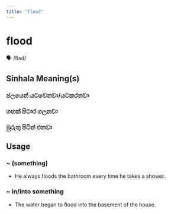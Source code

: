 ```yaml
---
title: "flood"
---
```


# flood

🗣️ /flʌd/

## Sinhala Meaning(s)

### ජලයෙන් යටවෙනවා/යටකරනවා
### ගඟක් පිටාර ගලනවා
### බුරුතු පිටින් එනවා

## Usage

### ~ (something)

- He always floods the bathroom every time he takes a shower.


### ~ in/into something

- The water began to flood into the basement of the house.

